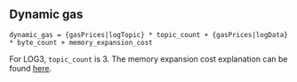 ## Dynamic gas

    dynamic_gas = {gasPrices|logTopic} * topic_count + {gasPrices|logData} * byte_count + memory_expansion_cost

For LOG3, `topic_count` is 3.
The memory expansion cost explanation can be found [here](/about).
